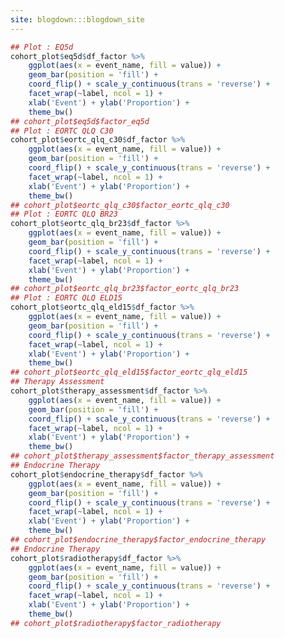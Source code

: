 ```yaml
---
site: blogdown:::blogdown_site
---
```


```r
## Plot : EQ5d
cohort_plot$eq5d$df_factor %>%
    ggplot(aes(x = event_name, fill = value)) +
    geom_bar(position = 'fill') +
    coord_flip() + scale_y_continuous(trans = 'reverse') +
    facet_wrap(~label, ncol = 1) +
    xlab('Event') + ylab('Proportion') +
    theme_bw()
## cohort_plot$eq5d$factor_eq5d
## Plot : EORTC QLQ C30
cohort_plot$eortc_qlq_c30$df_factor %>%
    ggplot(aes(x = event_name, fill = value)) +
    geom_bar(position = 'fill') +
    coord_flip() + scale_y_continuous(trans = 'reverse') +
    facet_wrap(~label, ncol = 1) +
    xlab('Event') + ylab('Proportion') +
    theme_bw()
## cohort_plot$eortc_qlq_c30$factor_eortc_qlq_c30
## Plot : EORTC QLQ BR23
cohort_plot$eortc_qlq_br23$df_factor %>%
    ggplot(aes(x = event_name, fill = value)) +
    geom_bar(position = 'fill') +
    coord_flip() + scale_y_continuous(trans = 'reverse') +
    facet_wrap(~label, ncol = 1) +
    xlab('Event') + ylab('Proportion') +
    theme_bw()
## cohort_plot$eortc_qlq_br23$factor_eortc_qlq_br23
## Plot : EORTC QLQ ELD15
cohort_plot$eortc_qlq_eld15$df_factor %>%
    ggplot(aes(x = event_name, fill = value)) +
    geom_bar(position = 'fill') +
    coord_flip() + scale_y_continuous(trans = 'reverse') +
    facet_wrap(~label, ncol = 1) +
    xlab('Event') + ylab('Proportion') +
    theme_bw()
## cohort_plot$eortc_qlq_eld15$factor_eortc_qlq_eld15
## Therapy Assessment
cohort_plot$therapy_assessment$df_factor %>%
    ggplot(aes(x = event_name, fill = value)) +
    geom_bar(position = 'fill') +
    coord_flip() + scale_y_continuous(trans = 'reverse') +
    facet_wrap(~label, ncol = 1) +
    xlab('Event') + ylab('Proportion') +
    theme_bw()
## cohort_plot$therapy_assessment$factor_therapy_assessment
## Endocrine Therapy
cohort_plot$endocrine_therapy$df_factor %>%
    ggplot(aes(x = event_name, fill = value)) +
    geom_bar(position = 'fill') +
    coord_flip() + scale_y_continuous(trans = 'reverse') +
    facet_wrap(~label, ncol = 1) +
    xlab('Event') + ylab('Proportion') +
    theme_bw()
## cohort_plot$endocrine_therapy$factor_endocrine_therapy
## Endocrine Therapy
cohort_plot$radiotherapy$df_factor %>%
    ggplot(aes(x = event_name, fill = value)) +
    geom_bar(position = 'fill') +
    coord_flip() + scale_y_continuous(trans = 'reverse') +
    facet_wrap(~label, ncol = 1) +
    xlab('Event') + ylab('Proportion') +
    theme_bw()
## cohort_plot$radiotherapy$factor_radiotherapy


```

